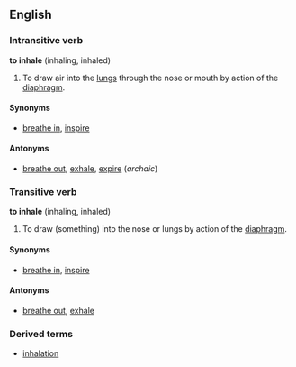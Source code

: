 ==English==
===Intransitive verb===
'''to inhale''' (inhaling, inhaled)

#To draw air into the [[lung]]s through the nose or mouth by action of the [[diaphragm]].

====Synonyms====
*[[breathe in]], [[inspire]]

====Antonyms====
*[[breathe out]], [[exhale]], [[expire]] (''archaic'')

===Transitive verb===
'''to inhale''' (inhaling, inhaled)

#To draw (something) into the nose or lungs by action of the [[diaphragm]].

====Synonyms====
*[[breathe in]], [[inspire]]

====Antonyms====
*[[breathe out]], [[exhale]]

===Derived terms===
*[[inhalation]]